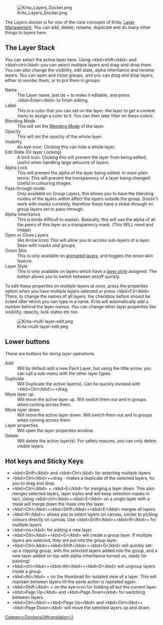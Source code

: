 [[File:Krita_Layers_Docker.png]]

The Layers docker is for one of the core concepts of Krita: [[Special:MyLanguage/Introduction to Layers and Masks|Layer Management]]. You can add, delete, rename, duplicate and do many other things to layers here.

==The Layer Stack==

You can select the active layer here. Using &lt;kbd>shift&lt;/kbd> and &lt;kbd>ctrl&lt;/kbd> you can select multiple layers and drag-and-drop them. You can also change the visibility, edit state, alpha inheritance and rename layers. You can open and close groups, and you can drag and drop layers, either to reorder them, or to put them in groups.

;Name
:The Layer name, just do {{MouseButton|left}}+{{MouseButton|left}} to make it editable, and press &lt;kbd>Enter&lt;/kbd> to finish editing.
;Label
:This is a color that you can set on the layer. {{MouseButton|right}} the layer to get a context menu to assign a color to it. You can then later filter on these colors.
;Blending Mode
:This will set the [[Special:MyLanguage/Blending Modes|Blending Mode]] of the layer.
;Opacity
:This will set the opacity of the whole layer.
;Visibility
:An eye-icon. Clicking this can hide a whole layer.
;Edit State (Or layer Locking)
:A lock Icon. Clicking this will prevent the layer from being edited, useful when handling large amounts of layers.
;Alpha Lock
:This will prevent the alpha of the layer being edited. In more plain terms: This will prevent the transparency of a layer being changed. Useful in colouring images.
;Pass-through mode
:Only available on Group Layers, this allows you to have the blending modes of the layers within affect the layers outside the group. Doesn't work with masks currently, therefore these have a strike-through on group layers set to pass-through.
;Alpha Inheritance
:This is kinda difficult to explain. Basically, this will use the alpha of all the peers of this layer as a transparency mask. (This WILL need and image)
;Open or Close Layers
:(An Arrow Icon) This will allow you to access sub-layers of a layer. Seen with masks and groups.
;Onion Skin
:This is only available on [[Special:MyLanguage/Animation|animated layers]], and toggles the onion skin feature.
;Layer Style
:This is only available on layers which have a [[Special:MyLanguage/Layer Styles|layer style]] assigned. The button allows you to switch between on/off quickly.

To edit these properties on multiple layers at once, press the properties option when you have multiple layers selected or press &lt;kbd>F3&lt;/kbd>
There, to change the names of all layers, the checkbox before {{MenuChoice|Name}} should be ticked after which you can type in a name. Krita will automatically add a number behind the layer-names. You can change other layer properties like visibility, opacity, lock states etc too.

[[File:Krita-multi-layer-edit.png]]

==Lower buttons==
These are buttons for doing layer operations.

;Add
:Will by default add a new Paint Layer, but using the little arrow, you can call a sub-menu with the other layer types.
;Duplicate
:Will Duplicate the active layer(s). Can be quickly invoked with &lt;kbd>Ctrl&lt;/kbd>+{{MouseButton|left}}+drag.
;Move layer up.
:Will move the active layer up. Will switch them out and in groups when coming across them.
;Move layer down.
:Will move the active layer down. Will switch them out and in groups when coming across them.
;Layer properties.
:Will open the layer properties window.
;Delete
:Will delete the active layer(s). For safety reasons, you can only delete visible layers.

==Hot keys and Sticky Keys==

* &lt;kbd>Shift&lt;/kbd> and &lt;kbd>Ctrl&lt;/kbd> for selecting multiple layers.
* &lt;kbd>Ctrl&lt;/kbd>+{{MouseButton|left}}+drag - makes a duplicate of the selected layers, for you to drag and drop.
* &lt;kbd>Ctrl&lt;/kbd> + &lt;kbd>E&lt;/kbd> for merging a layer down. This also merges selected layers, layer styles and will keep selection masks in tact. Using &lt;kbd>ctrl&lt;/kbd>+&lt;kbd>E&lt;/kbd> on a single layer with a mask will merge down the mask into the layer.
* &lt;kbd>Ctrl&lt;/kbd>+&lt;kbd>Shift&lt;/kbd>+&lt;kbd>E&lt;/kbd> merges all layers.
* &lt;kbd>R&lt;/kbd>+{{MouseButton|left}} allows you to select layers on canvas, similar to picking colours directly on canvas. Use &lt;kbd>Shift&lt;/kbd>+&lt;kbd>R&lt;/kbd>+{{MouseButton|left}} for multiple layers.
* &lt;kbd>ins&lt;/kbd> for adding a new layer. 
* &lt;kbd>Ctrl&lt;/kbd>+&lt;kbd>G&lt;/kbd> will create a group layer. If multiple layers are selected, they are put into the group layer.
* &lt;kbd>Ctrl&lt;/kbd>+&lt;kbd>Shift&lt;/kbd>+&lt;kbd>G&lt;/kbd> will quickly set-up a clipping group, with the selected layers added into the group, and a new layer added on top with alpha-inheritance turned on, ready for painting!
* &lt;kbd>ctrl&lt;/kbd>+&lt;kbd>Alt&lt;/kbd>+&lt;kbd>G&lt;/kbd> will ungroup layers inside a group.
* &lt;kbd>Alt&lt;/kbd> + {{MouseButton|left}} on the thumbnail for isolated view of a layer. This will maintain between layers till the same action is repeated again.
* &lt;kbd>Shift&lt;/kbd> + {{MouseButton|left}} on the eye-icon for hidding all but the current layer.
* &lt;kbd>Page Up&lt;/kbd> and &lt;kbd>Page Down&lt;/kbd> for switching between layers.
* &lt;kbd>Ctrl&lt;/kbd>+&lt;kbd>Page Up&lt;/kbd> and &lt;kbd>Ctrl&lt;/kbd>+&lt;kbd>Page Down&lt;/kbd> will move the selected layers up and down.

[[Category:Dockers{{#translation:}}]]
